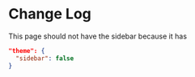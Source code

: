 # Change Log

This page should not have the sidebar because it has

```json
"theme": {
  "sidebar": false
}
```
